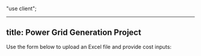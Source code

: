 "use client";

---
title: Power Grid Generation Project
---


Use the form below to upload an Excel file and provide cost inputs:

<InputWrapper />
